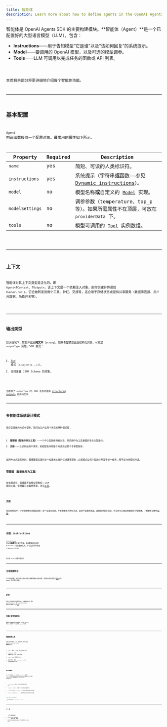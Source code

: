 ```yaml
---
title: 智能体
description: Learn more about how to define agents in the OpenAI Agents SDK for JavaScript / TypeScript
---
```



智能体是 OpenAI Agents SDK 的主要构建模块。**智能体（Agent）**是一个已配置好的大型语言模型（LLM），包含：

- **Instructions**——用于告知模型“它是谁”以及“该如何回复”的系统提示。
- **Model**——要调用的 OpenAI 模型，以及可选的模型调参。
- **Tools**——LLM 可调用以完成任务的函数或 API 列表。

<Code lang="typescript" code={simpleAgent} title="Basic Agent definition" />

本页剩余部分将更详细地介绍每个智能体功能。

---

## 基本配置

`Agent` 构造函数接收一个配置对象。最常用的属性如下所示。

| Property        | Required | Description                                                                                |
| --------------- | -------- | ------------------------------------------------------------------------------------------ |
| `name`          | yes      | 简短、可读的人类标识符。                                                                   |
| `instructions`  | yes      | 系统提示（字符串**或**函数——参见[Dynamic instructions](#dynamic-instructions)）。          |
| `model`         | no       | 模型名称**或**自定义的 [`Model`](/openai-agents-js/openai/agents/interfaces/model/) 实现。 |
| `modelSettings` | no       | 调参参数（temperature、top_p 等）。如果所需属性不在顶层，可放在 `providerData` 下。        |
| `tools`         | no       | 模型可调用的 [`Tool`](/openai-agents-js/openai/agents/type-aliases/tool/) 实例数组。       |

<Code lang="typescript" code={agentWithTools} title="Agent with tools" />

---

## 上下文

智能体对其上下文类型是泛化的，即 `Agent<TContext, TOutput>`。该上下文是一个依赖注入对象，由你创建并传递给 `Runner.run()`。它会被转发到每个工具、护栏、交接等，适合用于存储状态或提供共享服务（数据库连接、用户元数据、功能开关等）。

<Code lang="typescript" code={agentWithContext} title="Agent with context" />

---

## 输出类型

默认情况下，智能体返回**纯文本**（`string`）。如果希望模型返回结构化对象，可指定 `outputType` 属性。SDK 接受：

1. [Zod](https://github.com/colinhacks/zod) 模式（`z.object({...})`）。
2. 任何兼容 JSON Schema 的对象。

<Code
  lang="typescript"
  code={agentWithAodOutputType}
  title="Structured output with Zod"
/>

当提供了 `outputType` 时，SDK 会自动使用
[structured outputs](https://platform.openai.com/docs/guides/structured-outputs) 而非纯文本。

---

## 多智能体系统设计模式

组合智能体的方式有很多。我们在生产应用中常见的两种模式是：

1. **管理器（智能体作为工具）**——一个中心智能体拥有对话，并调用作为工具暴露的专业化智能体。
2. **交接**——一旦识别出用户请求，初始智能体将整个对话交给某个专家智能体。

这两种方式是互补的。管理器模式提供单一位置来实施护栏或速率限制；交接模式让每个智能体专注于单一任务，而不必持续控制对话。

### 管理器（智能体作为工具）

在该模式中，管理器不会移交控制权——LLM 使用工具，管理器汇总最终答案。详见[工具](/openai-agents-js/zh/guides/tools#agents-as-tools)。

<Code lang="typescript" code={agentsAsTools} title="Agents as tools" />

### 交接

在交接模式中，分诊智能体负责路由请求，但一旦发生交接，专家智能体将拥有对话，直至产出最终输出。这能保持提示简短，并让你可以独立地推理每个智能体。了解更多请参阅[交接](/openai-agents-js/zh/guides/handoffs)。

<Code lang="typescript" code={agentWithHandoffs} title="Agent with handoffs" />

---

## 动态 instructions

`instructions` 可以是**函数**而不是字符串。该函数接收当前的 `RunContext` 和智能体实例，并可返回字符串或 `Promise<string>`。

<Code
  lang="typescript"
  code={agentWithDynamicInstructions}
  title="Agent with dynamic instructions"
/>

同步和 `async` 函数均受支持。

---

## 生命周期钩子

对于高级用例，你可以通过监听事件来观察智能体生命周期。可用事件名称请参见[此处](https://github.com/openai/openai-agents-js/blob/main/packages/agents-core/src/lifecycle.ts)中的 agent 钩子事件列表。

<Code
  lang="typescript"
  code={agentWithLifecycleHooks}
  title="Agent with lifecycle hooks"
/>

---

## 护栏

护栏允许你验证或转换用户输入与智能体输出。通过 `inputGuardrails` 和 `outputGuardrails` 数组进行配置。详见[护栏](/openai-agents-js/zh/guides/guardrails)。

---

## 克隆/复制智能体

需要现有智能体的轻微变体？使用 `clone()` 方法，可返回一个全新的 `Agent` 实例。

<Code lang="typescript" code={agentCloning} title="Cloning Agents" />

---

## 强制使用工具

提供工具并不保证 LLM 一定会调用。你可以通过 `modelSettings.tool_choice` **强制**使用工具：

1. `'auto'`（默认）——LLM 决定是否使用工具。
2. `'required'`——LLM **必须**调用某个工具（可自行选择）。
3. `'none'`——LLM **不得**调用工具。
4. 指定工具名，例如 `'calculator'`——LLM 必须调用该特定工具。

<Code lang="typescript" code={agentForcingToolUse} title="Forcing tool use" />

### 防止无限循环

在一次工具调用后，SDK 会自动将 `tool_choice` 重置为 `'auto'`。这可防止模型陷入反复尝试调用工具的无限循环。你可以通过 `resetToolChoice` 标志或配置
`toolUseBehavior` 来覆盖该行为：

- `'run_llm_again'`（默认）——使用工具结果再次运行 LLM。
- `'stop_on_first_tool'`——将第一个工具结果视为最终答案。
- `{ stopAtToolNames: ['my_tool'] }`——当调用列表中的任意工具时停止。
- `(context, toolResults) => ...`——返回是否应结束运行的自定义函数。

```typescript
const agent = new Agent({
  ...,
  toolUseBehavior: 'stop_on_first_tool',
});
```

---

## 下一步

- 了解如何[运行智能体](/openai-agents-js/zh/guides/running-agents)。
- 深入学习[工具](/openai-agents-js/zh/guides/tools)、[护栏](/openai-agents-js/zh/guides/guardrails)和[模型](/openai-agents-js/zh/guides/models)。
- 在侧边栏的 **@openai/agents** 下查看完整的 TypeDoc 参考。
